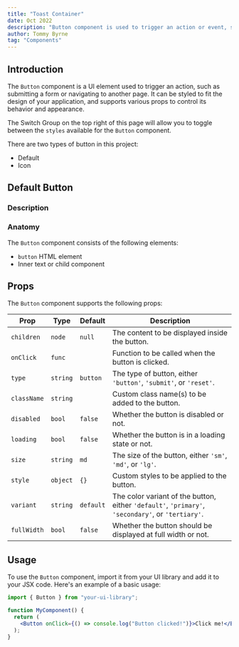 ```yaml
---
title: "Toast Container"
date: Oct 2022
description: "Button component is used to trigger an action or event, such as submitting a form, opening a Dialog, canceling an action, or performing a delete operation. All props, variants and my use cases are listed below."
author: Tommy Byrne
tag: "Components"
---
```


## Introduction

The `Button` component is a UI element used to trigger an action, such as submitting a form or navigating to another page. It can be styled to fit the design of your application, and supports various props to control its behavior and appearance.

The Switch Group on the top right of this page will allow you to toggle between the `styles` available for the `Button` component.

There are two types of button in this project:

- Default
- Icon

## Default Button

### Description

### Anatomy

The `Button` component consists of the following elements:

- `button` HTML element
- Inner text or child component

## Props

The `Button` component supports the following props:

| Prop        | Type     | Default   | Description                                                                                       |
| ----------- | -------- | --------- | ------------------------------------------------------------------------------------------------- |
| `children`  | `node`   | `null`    | The content to be displayed inside the button.                                                    |
| `onClick`   | `func`   |           | Function to be called when the button is clicked.                                                 |
| `type`      | `string` | `button`  | The type of button, either `'button'`, `'submit'`, or `'reset'`.                                  |
| `className` | `string` |           | Custom class name(s) to be added to the button.                                                   |
| `disabled`  | `bool`   | `false`   | Whether the button is disabled or not.                                                            |
| `loading`   | `bool`   | `false`   | Whether the button is in a loading state or not.                                                  |
| `size`      | `string` | `md`      | The size of the button, either `'sm'`, `'md'`, or `'lg'`.                                         |
| `style`     | `object` | `{}`      | Custom styles to be applied to the button.                                                        |
| `variant`   | `string` | `default` | The color variant of the button, either `'default'`, `'primary'`, `'secondary'`, or `'tertiary'`. |
| `fullWidth` | `bool`   | `false`   | Whether the button should be displayed at full width or not.                                      |

## Usage

To use the `Button` component, import it from your UI library and add it to your JSX code. Here's an example of a basic usage:

```jsx
import { Button } from "your-ui-library";

function MyComponent() {
  return (
    <Button onClick={() => console.log("Button clicked!")}>Click me!</Button>
  );
}
```
